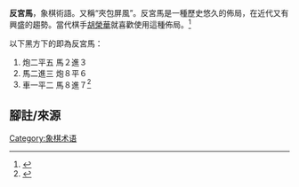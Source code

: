 {{Xiangqi diagram
| tright
| 
 |rd|  |ed|ad|gd|ad|ed|  |rd
 |  |  |  |  |  |  |  |  |  
 |  |cd|hd|  |  |cd|hd|  |  
 |sd|  |sd|  |sd|  |sd|  |sd
 |  |  |  |  |  |  |  |  |  
 |  |  |  |  |  |  |  |  |  
 |sl|  |sl|  |sl|  |sl|  |sl
 |  |cl|  |  |cl|  |hl|  |  
 |  |  |  |  |  |  |  |  |  
 |rl|hl|el|al|gl|al|el|rl|  
| [[中国象棋开局编号|B31]] 中炮对'''反宫马'''
}}
'''反宮馬'''，象棋術語。又稱“夾包屏風”。反宮馬是一種歷史悠久的佈局，在近代又有興盛的趨勢。當代棋手[[胡榮華|胡榮華]]就喜歡使用這種佈局。<ref>{{Cite web|url=http://www.ck.tp.edu.tw/~cybera/advanced/advanced_start_ma4.html|title=反宮馬|access-date=2014-03-15|archive-url=https://web.archive.org/web/20150923204452/http://www.ck.tp.edu.tw/~cybera/advanced/advanced_start_ma4.html|archive-date=2015-09-23|dead-url=yes}}</ref>

以下黑方下的即為反宮馬：
# 炮二平五 馬２進３
# 馬二進三 炮８平６
# 車一平二 馬８進７<ref>{{cite web| url =http://chess.maxmak.net/detail.php?id=206| title =學習棋譜 常見佈局--後手反宮馬| deadurl =yes| archiveurl =https://web.archive.org/web/20081004200117/http://www.chess.maxmak.net/detail.php?id=206| archivedate =2008-10-04| accessdate =2016-01-14}}</ref>

==腳註/來源==
{{reflist}}

{{棋類小作品}}
{{chineseChess}}
[[Category:象棋术语|Category:象棋术语]]